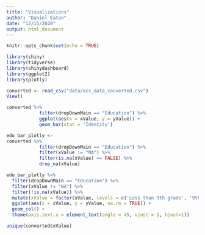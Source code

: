 ```yaml
---
title: "Visualizations"
author: "Daniel Eaton"
date: "12/15/2020"
output: html_document
---
```


```r
knitr::opts_chunk$set(echo = TRUE)
```

```r
library(shiny)
library(tidyverse)
library(shinydashboard)
library(ggplot2)
library(plotly)
```
```r
converted <- read_csv("data/acs_data_converted.csv")
View()
```
```r
converted %>%
            filter(dropDownMain == "Education") %>% 
            ggplot(aes(x = xValue, y = yValue)) +
            geom_bar(stat = 'Identity')
```

```r
edu_bar_plotly <- 
converted %>%
            filter(dropDownMain == "Education") %>%
            filter(xValue != "NA") %>%
            filter(is.na(xValue) == FALSE) %>%
            drop_na(xValue)
```


```r
edu_bar_plotly %>%
  filter(dropDownMain == "Education") %>%
  filter(xValue != "NA") %>%
  filter(!is.na(xValue)) %>%
  mutate(xValue = factor(xValue, levels = c('Less than 9th grade', '9th to 12th grade, no diploma', 'High school graduate (includes equivalency)', 'Some college, no degree', "Bachelor's degree", 'Graduate or professional degree'))) %>% 
  ggplot(aes(x = xValue, y = yValue, na.rm = TRUE)) +
  geom_col() +
  theme(axis.text.x = element_text(angle = 45, vjust = 1, hjust=1))
```
```r
unique(converted$xValue)
```
